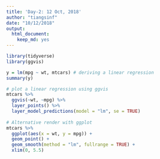 ```yaml
---
title: 'Day-2: 12 Oct, 2018'
author: "tiangsinf"
date: "10/12/2018"
output: 
  html_document: 
    keep_md: yes
---
```

```r
library(tidyverse)
library(ggvis)
```


```r
y = lm(mpg ~ wt, mtcars) # deriving a linear regression
summary(y)

# plot a linear regression using ggvis
mtcars %>%
  ggvis(~wt, ~mpg) %>%
  layer_points() %>%
  layer_model_predictions(model = "lm", se = TRUE)
  
# Alternative render with ggplot
mtcars %>%
  ggplot(aes(x = wt, y = mpg)) +
  geom_point() +
  geom_smooth(method = "lm", fullrange = TRUE) +
  xlim(0, 5.5)
```

